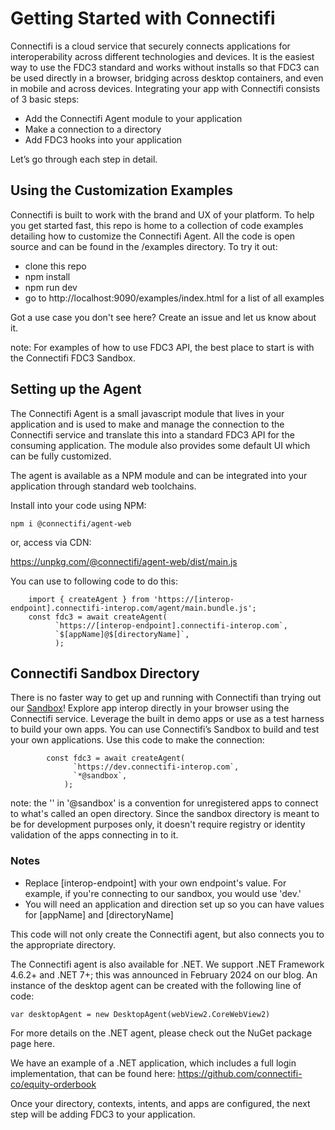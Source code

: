 # Getting Started with Connectifi

Connectifi is a cloud service that securely connects applications for interoperability across different technologies and devices. It is the easiest way to use the FDC3 standard and works without installs so that FDC3 can be used directly in a browser, bridging across desktop containers, and even in mobile and across devices. Integrating your app with Connectifi consists of 3 basic steps:

* Add the Connectifi Agent module to your application
* Make a connection to a directory
* Add FDC3 hooks into your application

Let’s go through each step in detail.

## Using the Customization Examples
Connectifi is built to work with the brand and UX of your platform. To help you get started fast, this repo is home to a collection of code examples detailing how to customize the Connectifi Agent. All the code is open source and can be found in the /examples directory. To try it out:

* clone this repo
* npm install
* npm run dev
*  go to http://localhost:9090/examples/index.html for a list of all examples

Got a use case you don't see here? Create an issue and let us know about it.

note: For examples of how to use FDC3 API, the best place to start is with the Connectifi FDC3 Sandbox.

## Setting up the Agent
The Connectifi Agent is a small javascript module that lives in your application and is used to make and manage the connection to the Connectifi service and translate this into a standard FDC3 API for the consuming application. The module also provides some default UI which can be fully customized.

The agent is available as a NPM module and can be integrated into your application through standard web toolchains.

Install into your code using NPM:

`npm i @connectifi/agent-web`

or, access via CDN:

https://unpkg.com/@connectifi/agent-web/dist/main.js


You can use to following code to do this:

```
    import { createAgent } from 'https://[interop-endpoint].connectifi-interop.com/agent/main.bundle.js';
    const fdc3 = await createAgent(
          `https://[interop-endpoint].connectifi-interop.com`,
          `$[appName]@$[directoryName]`,
          );

```
## Connectifi Sandbox Directory

There is no faster way to get up and running with Connectifi than trying out our [Sandbox](https://apps.connectifi-interop.com/sandbox)! Explore app interop directly in your browser using the Connectifi service. Leverage the built in demo apps or use as a test harness to build your own apps. You can use Connectifi’s Sandbox to build and test your own applications. Use this code to make the connection:

```
        const fdc3 = await createAgent(
              `https://dev.connectifi-interop.com`,
              `*@sandbox`,
            );
```

note: the '' in '@sandbox' is a convention for unregistered apps to connect to what's called an open directory. Since the sandbox directory is meant to be for development purposes only, it doesn't require registry or identity validation of the apps connecting in to it.

### Notes

* Replace [interop-endpoint] with your own endpoint's value. For example, if you're connecting to our sandbox, you would use 'dev.' 
* You will need an application and direction set up so you can have values for [appName] and [directoryName] 

This code will not only create the Connectifi agent, but also connects you to the appropriate directory.

The Connectifi agent is also available for .NET. We support .NET Framework 4.6.2+ and .NET 7+; this was announced in February 2024 on our blog. An instance of the desktop agent can be created with the following line of code:

`var desktopAgent = new DesktopAgent(webView2.CoreWebView2)`

For more details on the .NET agent, please check out the NuGet package page here.

We have an example of a .NET application, which includes a full login implementation, that can be found here: https://github.com/connectifi-co/equity-orderbook

Once your directory, contexts, intents, and apps are configured, the next step will be adding FDC3 to your application.